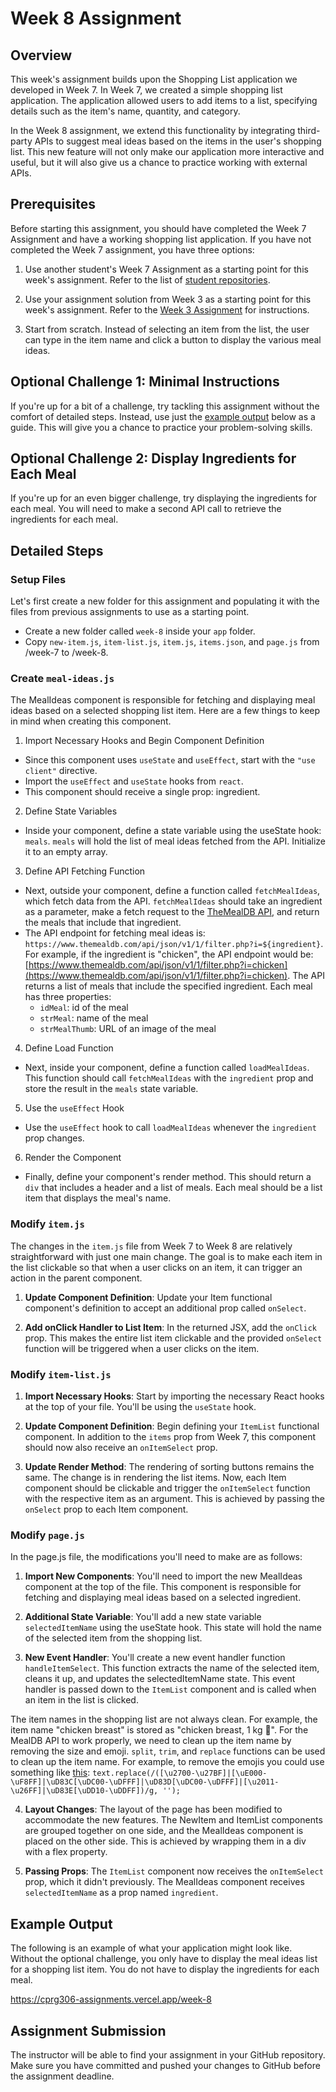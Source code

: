 
# Week 8 Assignment

## Overview

This week's assignment builds upon the Shopping List application we developed in Week 7. In Week 7, we created a simple shopping list application. The application allowed users to add items to a list, specifying details such as the item's name, quantity, and category.

In the Week 8 assignment, we extend this functionality by integrating third-party APIs to suggest meal ideas based on the items in the user's shopping list. This new feature will not only make our application more interactive and useful, but it will also give us a chance to practice working with external APIs.

## Prerequisites

Before starting this assignment, you should have completed the Week 7 Assignment and have a working shopping list application. If you have not completed the Week 7 assignment, you have three options:

1. Use another student's Week 7 Assignment as a starting point for this week's assignment. Refer to the list of [student repositories](/student-work/github-accounts).

2. Use your assignment solution from Week 3 as a starting point for this week's assignment. Refer to the [Week 3 Assignment](/week-3) for instructions.

3. Start from scratch. Instead of selecting an item from the list, the user can type in the item name and click a button to display the various meal ideas.

## Optional Challenge 1: Minimal Instructions

If you're up for a bit of a challenge, try tackling this assignment without the comfort of detailed steps. Instead, use just the [example output](#example-output) below as a guide. This will give you a chance to practice your problem-solving skills.

## Optional Challenge 2: Display Ingredients for Each Meal

If you're up for an even bigger challenge, try displaying the ingredients for each meal. You will need to make a second API call to retrieve the ingredients for each meal.

## Detailed Steps

<Steps>

### Setup Files

Let's first create a new folder for this assignment and populating it with the files from previous assignments to use as a starting point.

- Create a new folder called `week-8` inside your `app` folder.
- Copy `new-item.js`, `item-list.js`, `item.js`, `items.json`, and `page.js` from /week-7 to /week-8.

### Create `meal-ideas.js`

The MealIdeas component is responsible for fetching and displaying meal ideas based on a selected shopping list item. Here are a few things to keep in mind when creating this component.

1. Import Necessary Hooks and Begin Component Definition

- Since this component uses `useState` and `useEffect`, start with the `"use client"` directive.
- Import the `useEffect` and `useState` hooks from `react`.
- This component should receive a single prop: ingredient.

2. Define State Variables

- Inside your component, define a state variable using the useState hook: `meals`. `meals` will hold the list of meal ideas fetched from the API. Initialize it to an empty array.

3. Define API Fetching Function

- Next, outside your component, define a function called `fetchMealIdeas`, which fetch data from the API. `fetchMealIdeas` should take an ingredient as a parameter, make a fetch request to the [TheMealDB API](https://www.themealdb.com/), and return the meals that include that ingredient.
- The API endpoint for fetching meal ideas is: `https://www.themealdb.com/api/json/v1/1/filter.php?i=${ingredient}`. For example, if the ingredient is "chicken", the API endpoint would be: [https://www.themealdb.com/api/json/v1/1/filter.php?i=chicken](https://www.themealdb.com/api/json/v1/1/filter.php?i=chicken). The API returns a list of meals that include the specified ingredient. Each meal has three properties:
  - `idMeal`: id of the meal
  - `strMeal`: name of the meal
  - `strMealThumb`: URL of an image of the meal

4. Define Load Function

- Next, inside your component, define a function called `loadMealIdeas`. This function should call `fetchMealIdeas` with the `ingredient` prop and store the result in the `meals` state variable.

5. Use the `useEffect` Hook

- Use the `useEffect` hook to call `loadMealIdeas` whenever the `ingredient` prop changes.

6. Render the Component

- Finally, define your component's render method. This should return a `div` that includes a header and a list of meals. Each meal should be a list item that displays the meal's name.

### Modify `item.js`

The changes in the `item.js` file from Week 7 to Week 8 are relatively straightforward with just one main change. The goal is to make each item in the list clickable so that when a user clicks on an item, it can trigger an action in the parent component.

1. **Update Component Definition**: Update your Item functional component's definition to accept an additional prop called `onSelect`.

2. **Add onClick Handler to List Item**: In the returned JSX, add the `onClick` prop. This makes the entire list item clickable and the provided `onSelect` function will be triggered when a user clicks on the item.

### Modify `item-list.js`

1. **Import Necessary Hooks**: Start by importing the necessary React hooks at the top of your file. You'll be using the `useState` hook.

2. **Update Component Definition**: Begin defining your `ItemList` functional component. In addition to the `items` prop from Week 7, this component should now also receive an `onItemSelect` prop.

3. **Update Render Method**: The rendering of sorting buttons remains the same. The change is in rendering the list items. Now, each Item component should be clickable and trigger the `onItemSelect` function with the respective item as an argument. This is achieved by passing the `onSelect` prop to each Item component.

### Modify `page.js`

In the page.js file, the modifications you'll need to make are as follows:

1. **Import New Components**: You'll need to import the new MealIdeas component at the top of the file. This component is responsible for fetching and displaying meal ideas based on a selected ingredient.

2. **Additional State Variable**: You'll add a new state variable `selectedItemName` using the useState hook. This state will hold the name of the selected item from the shopping list.

3. **New Event Handler**: You'll create a new event handler function `handleItemSelect`. This function extracts the name of the selected item, cleans it up, and updates the selectedItemName state. This event handler is passed down to the `ItemList` component and is called when an item in the list is clicked.


<Callout type="info" emoji="🧹">

The item names in the shopping list are not always clean. For example, the item name "chicken breast" is stored as "chicken breast, 1 kg 🍗". For the MealDB API to work properly, we need to clean up the item name by removing the size and emoji. `split`, `trim`, and `replace` functions can be used to clean up the item name. For example, to remove the emojis you could use something like [this](https://stackoverflow.com/questions/10992921/how-to-remove-emoji-code-using-javascript/41543705#41543705): `text.replace(/([\u2700-\u27BF]|[\uE000-\uF8FF]|\uD83C[\uDC00-\uDFFF]|\uD83D[\uDC00-\uDFFF]|[\u2011-\u26FF]|\uD83E[\uDD10-\uDDFF])/g, '');`

</Callout>

4. **Layout Changes**: The layout of the page has been modified to accommodate the new features. The NewItem and ItemList components are grouped together on one side, and the MealIdeas component is placed on the other side. This is achieved by wrapping them in a div with a flex property.

5. **Passing Props**: The `ItemList` component now receives the `onItemSelect` prop, which it didn't previously. The MealIdeas component receives `selectedItemName` as a prop named `ingredient`.

</Steps>

## Example Output

The following is an example of what your application might look like. Without the optional challenge, you only have to display the meal ideas list for a shopping list item. You do not have to display the ingredients for each meal.

https://cprg306-assignments.vercel.app/week-8

## Assignment Submission

The instructor will be able to find your assignment in your GitHub repository. Make sure you have committed and pushed your changes to GitHub before the assignment deadline.


<AssignmentChecker week="8" />

